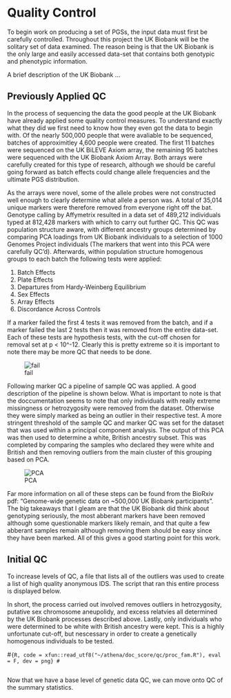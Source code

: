 # Quality Control

To begin work on producing a set of PGSs, the input data must first be carefully controlled.  Throughout this project the UK Biobank will be the solitary set of data examined.  The reason being is that the UK Biobank is the only large and easily accessed data-set that contains both genotypic and phenotypic information.  

A brief description of the UK Biobank ...

## Previously Applied QC

In the process of sequencing the data the good people at the UK Biobank have already applied some quality control measures.  To understand exactly what they did we first need to know how they even got the data to begin with.  Of the nearly 500,000 people that were avaliable to be sequenced, batches of approximitley 4,600 people were created.  The first 11 batches were sequenced on the UK BiLEVE Axiom array, the remaining 95 batches were sequenced with the UK Biobank Axiom Array.  Both arrays were carefully created for this type of research, although we should be careful going forward as batch effects could change allele frequencies and the ultimate PGS distribution.  

As the arrays were novel, some of the allele probes were not constructed well enough to clearly determine what allele a person was.  A total of 35,014 unique markers were therefore removed from everyone right off the bat.  Genotype	calling	by Affymetrix resulted in a data set of 489,212	individuals typed at 812,428 markers with which	to carry out further QC.  This QC was population structure aware, with different ancestry groups determined by comparing PCA loadings from UK Biobank individuals to a selection of 1000 Genomes Project individuals (The markers that went into this PCA were carefully QC'd). Afterwards, within population structure homogenous groups to each batch the following tests were applied:

1. Batch Effects
2. Plate Effects
3. Departures from Hardy-Weinberg Equilibrium
4. Sex Effects
5. Array Effects
6. Discordance Across Controls

If a marker failed the first 4 tests it was removed from the batch, and if a marker failed the last 2 tests then it was removed from the entire data-set.  Each of these tests are hypothesis tests, with the cut-off chosen for removal set at p < 10^-12.  Clearly this is pretty extreme so it is important to note there may be more QC that needs to be done.

![fail]("images/UKBB_fail_rates.png")

Following marker QC a pipeline of sample QC was applied. A good description of the pipeline is shown below.  What is important to note is that the doccumentation seems to note that only individuals with really extreme missingness or hetrozygosity were removed from the dataset.  Otherwise they were simply marked as being an outlier in their respective test.  A more stringent threshold of the sample QC and marker QC was set for the dataset that was used within a principal component analysis.  The output of this PCA was then used to determine a white, British ancestry subset. This was completed by comparing the samples who declared they were white and British and then removing outliers from the main cluster of this grouping based on PCA.  

![PCA]("images/british_PCA.png")

Far more information on all of these steps can be found from the BioRxiv pdf: "Genome-wide genetic data on ~500,000 UK Biobank participants".  The big takeaways that I gleam are that the UK Biobank did think about genotyping seriously, the most abberant markers have been removed although some questionable markers likely remain, and that quite a few abberant samples remain although removing them should be easy since they have been marked.  All of this gives a good starting point for this work.

## Initial QC

To increase levels of QC, a file that lists all of the outliers was used to create a list of high quality anonymous IDS.  The script that ran this entire process is displayed below.

In short, the process carried out involved removes outliers in hetrozygosity, putative sex chromosome aneupolidy, and excess relatvies all determined by the UK Biobank processes described above.  Lastly, only individuals who were determined to be white with British ancestry were kept. This is a highly unfortunate cut-off, but nescessary in order to create a genetically homogenous individuals to be tested.

#```{R, code = xfun::read_utf8("~/athena/doc_score/qc/proc_fam.R"), eval = F, dev = png}
#```
```R
```

Now that we have a base level of genetic data QC, we can move onto QC of the summary statistics.
